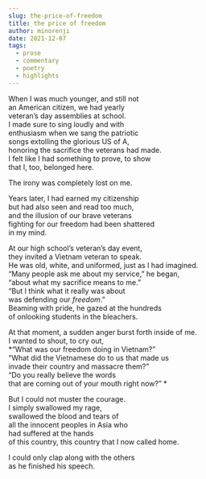 ```yaml
---
slug: the-price-of-freedom
title: the price of freedom
author: minorenji
date: 2021-12-07
tags:
  - prose
  - commentary
  - poetry
  - highlights
---
```


When I was much younger, and still not  
an American citizen, we had yearly  
veteran’s day assemblies at school.  
I made sure to sing loudly and with  
enthusiasm when we sang the patriotic  
songs extolling the glorious US of A,  
honoring the sacrifice the veterans had made.  
I felt like I had something to prove, to show  
that I, too, belonged here.  

The irony was completely lost on me.  

Years later, I had earned my citizenship  
but had also seen and read too much,  
and the illusion of our brave veterans  
fighting for our freedom had been shattered  
in my mind.  

At our high school’s veteran’s day event,  
they invited a Vietnam veteran to speak.  
He was old, white, and uniformed, just as I had imagined.  
“Many people ask me about my service,” he began,  
“about what my sacrifice means to me.”   
“But I think what it really was about  
was defending our *freedom*.”   
Beaming with pride, he gazed at the hundreds   
of onlooking students in the bleachers.  

At that moment, a sudden anger burst forth inside of me.  
I wanted to shout, to cry out,  
*“What was our freedom doing in Vietnam?”  
“What did the Vietnamese do to us that made us  
invade their country and massacre them?”  
“Do you really believe the words   
that are coming out of your mouth right now?”  *

But I could not muster the courage.   
I simply swallowed my rage,  
swallowed the blood and tears of   
all the innocent peoples in Asia who   
had suffered at the hands  
of this country, this country that I now called home.  

I could only clap along with the others  
as he finished his speech.  
